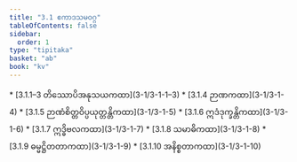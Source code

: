 ```yaml
---
title: "3.1 ဧကာဒသမဝဂ္ဂ"
tableOfContents: false
sidebar:
  order: 1
type: "tipitaka"
basket: "ab"
book: "kv"
---
```



<DynamicBreadcrumb />



<TableOfContents book="kv" section="3.1">
* [3.1.1–3 တိဿောပိအနုသယကထာ](3-1/3-1-1–3)
* [3.1.4 ဉာဏကထာ](3-1/3-1-4)
* [3.1.5 ဉာဏံစိတ္တဝိပ္ပယုတ္တန္တိကထာ](3-1/3-1-5)
* [3.1.6 ဣဒံဒုက္ခန္တိကထာ](3-1/3-1-6)
* [3.1.7 ဣဒ္ဓိဗလကထာ](3-1/3-1-7)
* [3.1.8 သမာဓိကထာ](3-1/3-1-8)
* [3.1.9 ဓမ္မဋ္ဌိတတာကထာ](3-1/3-1-9)
* [3.1.10 အနိစ္စတာကထာ](3-1/3-1-10)
</TableOfContents>